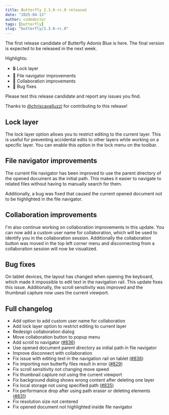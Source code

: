 ```yaml
---
title: Butterfly 2.3.0-rc.0 released
date: "2025-04-13"
author: codedoctor
tags: [butterfly]
slug: "butterfly/2.3.0-rc.0"
---
```


The first release candidate of Butterfly Adonis Blue is here. The final version is expected to be released in the next week.

Highlights:

- 🔒 Lock layer
- 📁 File navigator improvements
- 🤝 Collaboration improvements
- 🐛 Bug fixes

Please test this release candidate and report any issues you find.

Thanks to [@chriscavalluzzi](https://github.com/chriscavalluzzi) for contributing to this release!

## Lock layer

The lock layer option allows you to restrict editing to the current layer. This is useful for preventing accidental edits to other layers while working on a specific layer.
You can enable this option in the lock menu on the toolbar.

## File navigator improvements

The current file navigator has been improved to use the parent directory of the opened document as the initial path. This makes it easier to navigate to related files without having to manually search for them.

Additionally, a bug was fixed that caused the current opened document not to be highlighted in the file navigator.

## Collaboration improvements

I'm also continue working on collaboration improvements in this update.
You can now add a custom user name for collaboration, which will be used to identify you in the collaboration session.
Additionally the collaboration button was moved in the top left corner menu and disconnecting from a collaboration session will now be visualized.

## Bug fixes

On tablet devices, the layout has changed when opening the keyboard, which made it impossible to edit text in the navigation rail. This update fixes this issue.
Additionally, the scroll sensitivity was improved and the thumbnail capture now uses the current viewport.

## Full changelog

* Add option to add custom user name for collaboration
* Add lock layer option to restrict editing to current layer
* Redesign collaboration dialog
* Move collaboration button to popup menu
* Add scroll to navigator ([#836](https://github.com/LinwoodDev/Butterfly/pull/836))
* Use opened document parent directory as initial path in file navigator
* Improve disconnect with collaboration
* Fix issue with editing text in the navigation rail on tablet ([#836](https://github.com/LinwoodDev/Butterfly/pull/836))
* Fix importing non butterfly files result in error ([#829](https://github.com/LinwoodDev/Butterfly/issues/829))
* Fix scroll sensitivity not changing move speed
* Fix thumbnail capture not using the current viewport
* Fix background dialog shows wrong content after deleting one layer
* Fix local storage not using specified path ([#835](https://github.com/LinwoodDev/Butterfly/issues/835))
* Fix performance drop after using path eraser or deleting elements ([#831](https://github.com/LinwoodDev/Butterfly/pull/831))
* Fix resolution size not centered
* Fix opened document not highlighted inside file navigator
